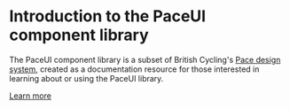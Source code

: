 
<Meta title='Component Library/Introduction' />

# Introduction to the PaceUI component library

The PaceUI component library is a subset of British Cycling's [Pace design system](https://pace.britishcycling.org.uk/), created as a documentation resource for those interested in learning about or using the PaceUI library.

[Learn more](https://pace.britishcycling.org.uk/)

